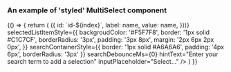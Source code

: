 

<Meta title="DCXLibrary/Form/MultiSelect/Styled" component={MultiSelect} />

### An example of 'styled' MultiSelect component

<Canvas>
  <Story name="basic">
    {() => {
      return (
        <MultiSelect
          id="demo-multi-select"
          inputProperties={{
            placeholder: 'Select...',
            style: {
              padding: '3px 8px',
              margin: '2px 6px 2px 0px',
            }
          }}
          resultUlStyle={{
            maxHeight: '400px',
            overflow: 'scroll',
            width: '100%',
            listStyleType: 'none',
            padding: '5px 0',
            border: 'solid 1px #aaa',
            margin: 0
          }}
          resultLiStyle={{
            padding: '0 15px',
          }}
          selectOptions={[
            'Aaliyah',
            'Aarushi',
            'Abagail',
            'Abbey',
            'Abbi',
            'Abbie',
            'Abby',
            'Abi',
            'Abia',
            'Abigail',
            'Aby',
            'Acacia',
            'Ada',
            'Adalia',
            'Adalyn',
            'Addie',
            'Addison',
            'Adelaide',
            'Adele',
            'Adelia',
            'Adelina',
            'Adeline',
            'Adreanna',
            'Adriana',
            'Adrianna',
            'Adrianne',
            'Adrienne',
            'Aerona',
            'Agatha',
            'Aggie',
            'Agnes',
            'Aida',
            'Aileen',
            'Aimee',
            'Aine',
            'Ainsleigh',
            'Ainsley',
            'Aisha',
            'Aisling',
            'Aislinn',
            'Alaina',
            'Alana',
            'Alanis',
            'Alanna',
            'Alannah',
            'Alayah',
            'Alayna',
            'Alba',
            'Alberta',
            'Aleah',
            'Alecia',
            'Aleisha',
            'Alejandra',
            'Alena',
            'Alessandra',
            'Alessia',
            'Alex',
            'Alexa',
            'Alexandra',
            'Alexandria',
            'Alexia',
            'Alexis',
            'Alexus',
            'Ali',
            'Alia',
            'Alice',
            'Alicia',
            'Alina',
            'Alisa',
            'Alisha',
            'Alison',
            'Alissa',
            'Alivia',
            'Aliyah',
            'Alize',
            'Alka',
            'Allie',
            'Allison',
            'Ally',
            'Allyson',
            'Alma',
            'Alondra',
            'Alycia',
            'Alyshialynn',
            'Alyson',
            'Alyssa',
            'Alyssia',
            'Amalia',
            'Amanda',
            'Amani',
            'Amara',
            'Amari',
            'Amaris',
            'Amaya',
            'Amber',
            'Amberly',
            'Amelia',
            'Amelie',
            'America',
            'Amethyst',
            'Amie',
            'Amina',
            'Amirah',
            'Amity',
            'Amy',
            'Amya',
            'Ana',
            'Anabel',
            'Anabelle',
            'Anahi',
            'Anais',
            'Anamaria',
            'Ananya',
            'Anastasia',
            'Andie',
            'Andrea',
            'Andromeda',
            'Angel',
            'Angela',
            'Angelia',
            'Angelica',
            'Angelina',
            'Angeline',
            'Angelique',
            'Angie',
            'Anika',
            'Anisa',
            'Anita',
            'Aniya',
            'Aniyah',
            'Anjali',
            'Ann',
            'Anna',
            'Annabel',
            'Annabella',
            'Annabelle',
            'Annabeth',
            'Annalisa',
            'Annalise',
            'Anne',
            'Anneke',
            'Annemarie',
            'Annette',
            'Annie',
            'Annika',
            'Annmarie',
            'Anthea',
            'Antoinette',
            'Antonia',
            'Anuja',
            'Anusha',
            'Anushka',
            'Anya',
            'Aoibhe',
            'Aoibheann',
            'Aoife',
            'Aphrodite',
            'Apple',
            'April',
            'Aqua',
            'Arabella',
            'Aria',
            'Ariadne',
            'Ariana',
            'Arianna',
            'Arianne',
            'Ariel',
            'Ariella',
            'Arielle',
            'Arisha',
            'Arleen',
            'Arlene',
            'Artemis',
            'Arwen',
            'Arya',
            'Asha',
            'Ashanti',
            'Ashlee',
            'Ashleigh',
            'Ashley',
            'Ashlie',
            'Ashlyn',
            'Ashlynn',
            'Ashton',
            'Ashvini',
            'Asia',
            'Asma',
            'Aspen',
            'Astrid',
            'Athena',
            'Aubree',
            'Aubrey',
            'Audra',
            'Audrey',
            'Audrina',
            'Augustina',
            'Aurelia',
            'Aurora',
            'Autumn',
            'Ava',
            'Avalon',
            'Avery',
            'Avril',
            'Aya',
            'Ayana',
            'Ayanna',
            'Ayesha',
            'Ayisha',
            'Ayla',
            'Azalea',
            'Azaria',
            'Azariah',
            'Bailey',
            'Barbara',
            'Barbie',
            'Bay',
            'Baylee',
            'Bea',
            'Beatrice',
            'Beatrix',
            'Becca',
            'Beccy',
            'Becky',
            'Belinda',
            'Bella',
            'Bellatrix',
            'Belle',
            'Benita',
            'Bernadette',
            'Bernice',
            'Bertha',
            'Beryl',
            'Bess',
            'Beth',
            'Bethan',
            'Bethanie',
            'Bethany',
            'Betsy',
            'Bettina',
            'Betty',
            'Beverly',
            'Beyonce',
            'Bianca',
            'Billie',
            'Blair',
            'Blaire',
            'Blake',
            'Blanche',
            'Bliss',
            'Bloom',
            'Blossom',
            'Blythe',
            'Bobbi',
            'Bobbie',
            'Bonita',
            'Bonnie',
            'Bonquesha',
            'Braelyn',
            'Brandi',
            'Brandy',
            'Braylee',
            'Brea',
            'Breanna',
            'Bree',
            'Breeze',
            'Brenda',
            'Brenna',
            'Bria',
            'Briana',
            'Brianna',
            'Brianne',
            'Briar',
            'Bridget',
            'Bridgette',
            'Bridie',
            'Briella',
            'Brielle',
            'Brigid',
            'Briley',
            'Brinley',
            'Briony',
            'Brisa',
            'Britney',
            'Britt',
            'Brittany',
            'Brittney',
            'Brogan',
            'Bronte',
            'Bronwen',
            'Bronwyn',
            'Brooke',
            'Brooklyn',
            'Brooklynn',
            'Bryanna',
            'Brylee',
            'Bryn',
            'Brynlee',
            'Brynn',
            'Bryony',
            'Bunty',
            'Cadence',
            'Cailin',
            'Caitlan',
            'Caitlin',
            'Caitlyn',
            'Caleigh',
            'Cali',
            'Callie',
            'Calliope',
            'Callista',
            'Calypso',
            'Cambria',
            'Cameron',
            'Cami',
            'Camila',
            'Camilla',
            'Camille',
            'Camryn',
            'Candace',
            'Candice',
            'Candis',
            'Candy',
            'Caoimhe',
            'Caprice',
            'Cara',
            'Carina',
            'Caris',
            'Carissa',
            'Carla',
            'Carley',
            'Carlie',
            'Carly',
            'Carlynn',
            'Carmel',
            'Carmela',
            'Carmen',
            'Carol',
            'Carole',
            'Carolina',
            'Caroline',
            'Carolyn',
            'Carrie',
            'Carter',
            'Carys',
            'Casey',
            'Cassandra',
            'Cassia',
            'Cassidy',
            'Cassie',
            'Cat',
            'Cate',
            'Caterina',
            'Cathalina',
            'Catherine',
            'Cathleen',
            'Cathy',
            'Catlin',
            'Catrina',
            'Catriona',
            'Cayla',
            'Cecelia',
            'Cecilia',
            'Cecily',
            'Celeste',
            'Celestia',
            'Celestine',
            'Celia',
            'Celina',
            'Celine',
            'Cerys',
            'Chanel',
            'Chanelle',
            'Chantal',
            'Chantelle',
            'Charis',
            'Charissa',
            'Charity',
            'Charlene',
            'Charley',
            'Charlie',
            'Charlize',
            'Charlotte',
            'Charmaine',
            'Chastity',
            'Chelsea',
            'Chelsey',
            'Chenille',
            'Cher',
            'Cheri',
            'Cherie',
            'Cherry',
            'Cheryl',
            'Cheyanne',
            'Cheyenne',
            'Chiara',
            'Chloe',
            'Chris',
            'Chrissy',
            'Christa',
            'Christabel',
            'Christal',
            'Christen',
            'Christi',
            'Christiana',
            'Christie',
            'Christina',
            'Christine',
            'Christy',
            'Chrystal',
            'Ciara',
            'Cici',
            'Ciel',
            'Cierra',
            'Cindy',
            'Claire',
            'Clara',
            'Clarabelle',
            'Clare',
            'Clarice',
            'Claris',
            'Clarissa',
            'Clarisse',
            'Clarity',
            'Clary',
            'Claudette',
            'Claudia',
            'Claudine',
            'Clea',
            'Clementine',
            'Cleo',
            'Clodagh',
            'Clotilde',
            'Clover',
            'Coco',
            'Colette',
            'Colleen',
            'Connie',
            'Constance',
            'Cora',
            'Coral',
            'Coralie',
            'Coraline',
            'Cordelia',
            'Cori',
            'Corina',
            'Corinne',
            'Cornelia',
            'Corra',
            'Cosette',
            'Courtney',
            'Cressida',
            'Cristina',
            'Crystal',
            'Cynthia',
            'Dagmar',
            'Dahlia',
            'Daisy',
            'Dakota',
            'Dana',
            'Danette',
            'Dani',
            'Danica',
            'Daniela',
            'Daniella',
            'Danielle',
            'Danika',
            'Daphne',
            'Dara',
            'Darby',
            'Darcey',
            'Darcie',
            'Darcy',
            'Daria',
            'Darla',
            'Darlene',
            'Dasia',
            'Davida',
            'Davina',
            'Dawn',
            'Dayna',
            'Daysha',
            'Deana',
            'Deandra',
            'Deann',
            'Deanna',
            'Deanne',
            'Deb',
            'Debbie',
            'Debby',
            'Debora',
            'Deborah',
            'Debra',
            'Dee',
            'Deedee',
            'Deena',
            'Deidre',
            'Deirdre',
            'Deja',
            'Delaney',
            'Delanie',
            'Delia',
            'Delilah',
            'Della',
            'Delores',
            'Delphine',
            'Demetria',
            'Demi',
            'Dena',
            'Denise',
            'Denny',
            'Desiree',
            'Destinee',
            'Destiny',
            'Diamond',
            'Diana',
            'Diane',
            'Dianna',
            'Dianne',
            'Dido',
            'Dina',
            'Dionne',
            'Dior',
            'Dixie',
            'Dolly',
            'Dolores',
            'Dominique',
            'Donna',
            'Dora',
            'Doreen',
            'Doris',
            'Dorothy',
            'Dot',
            'Drew',
            'Dulce',
            'Eabha',
            'Ebony',
            'Echo',
            'Eden',
            'Edie',
            'Edith',
            'Edna',
            'Edwina',
            'Effie',
            'Eileen',
            'Eilidh',
            'Eimear',
            'Elaina',
            'Elaine',
            'Elana',
            'Eleanor',
            'Electra',
            'Elektra',
            'Elena',
            'Eliana',
            'Elin',
            'Elina',
            'Elisa',
            'Elisabeth',
            'Elise',
            'Eliza',
            'Elizabeth',
            'Ella',
            'Elle',
            'Ellen',
            'Ellery',
            'Ellie',
            'Ellis',
            'Elly',
            'Elodie',
            'Eloise',
            'Elora',
            'Elsa',
            'Elsie',
            'Elspeth',
            'Elva',
            'Elvira',
            'Elysia',
            'Elyza',
            'Emanuela',
            'Ember',
            'Emelda',
            'Emely',
            'Emer',
            'Emerald',
            'Emerson',
            'Emilee',
            'Emilia',
            'Emilie',
            'Emily',
            'Emma',
            'Emmaline',
            'Emmalyn',
            'Emmanuelle',
            'Emmeline',
            'Emmie',
            'Emmy',
            'Enya',
            'Erica',
            'Erika',
            'Erin',
            'Eris',
            'Eryn',
            'Esmay',
            'Esme',
            'Esmeralda',
            'Esperanza',
            'Estee',
            'Estelle',
            'Ester',
            'Esther',
            'Estrella',
            'Ethel',
            'Eugenie',
            'Eunice',
            'Eva',
            'Evangeline',
            'Eve',
            'Evelin',
            'Evelyn',
            'Everly',
            'Evie',
            'Evita',
            'Fabrizia',
            'Faith',
            'Fallon',
            'Fanny',
            'Farah',
            'Farrah',
            'Fatima',
            'Fawn',
            'Fay',
            'Faye',
            'Felicia',
            'Felicity',
            'Fern',
            'Fernanda',
            'Ffion',
            'Fifi',
            'Fiona',
            'Fleur',
            'Flor',
            'Flora',
            'Florence',
            'Fran',
            'Frances',
            'Francesca',
            'Francine',
            'Frankie',
            'Freda',
            'Freya',
            'Frida',
            'Gabby',
            'Gabriela',
            'Gabriella',
            'Gabrielle',
            'Gail',
            'Gayle',
            'Gaynor',
            'Geena',
            'Gemma',
            'Gena',
            'Genesis',
            'Genevieve',
            'Georgette',
            'Georgia',
            'Georgie',
            'Georgina',
            'Geraldine',
            'Gert',
            'Gertrude',
            'Gia',
            'Gianna',
            'Gigi',
            'Gillian',
            'Gina',
            'Ginger',
            'Ginny',
            'Giovanna',
            'Giselle',
            'Gisselle',
            'Gladys',
            'Glenda',
            'Glenys',
            'Gloria',
            'Golda',
            'Grace',
            'Gracelyn',
            'Gracie',
            'Grainne',
            'Greta',
            'Gretchen',
            'Griselda',
            'Guadalupe',
            'Guinevere',
            'Gwen',
            'Gwendolyn',
            'Gwyneth',
            'Habiba',
            'Hadley',
            'Hailee',
            'Hailey',
            'Haleigh',
            'Haley',
            'Halle',
            'Hallie',
            'Hanna',
            'Hannah',
            'Harley',
            'Harmony',
            'Harper',
            'Harriet',
            'Hattie',
            'Haven',
            'Hayden',
            'Haylee',
            'Hayley',
            'Hazel',
            'Hazeline',
            'Heather',
            'Heaven',
            'Heidi',
            'Helen',
            'Helena',
            'Helene',
            'Helga',
            'Helina',
            'Henrietta',
            'Hepsiba',
            'Hera',
            'Hermione',
            'Hester',
            'Hetty',
            'Hilary',
            'Hilda',
            'Hollie',
            'Holly',
            'Honesty',
            'Honey',
            'Honor',
            'Honour',
            'Hope',
            'Hyacinth',
            'Ianthe',
            'Ida',
            'Ila',
            'Ilene',
            'Iliana',
            'Ilona',
            'Ilse',
            'Imani',
            'Imelda',
            'Imogen',
            'India',
            'Indie',
            'Indigo',
            'Indira',
            'Ines',
            'Ingrid',
            'Iona',
            'Ira',
            'Irene',
            'Irina',
            'Iris',
            'Irma',
            'Isa',
            'Isabel',
            'Isabella',
            'Isabelle',
            'Isha',
            'Isis',
            'Isla',
            'Isobel',
            'Isolde',
            'Itzel',
            'Ivana',
            'Ivy',
            'Iyanna',
            'Izabella',
            'Izidora',
            'Izzy',
            'Jacinda',
            'Jacinta',
            'Jackie',
            'Jacqueline',
            'Jacquelyn',
            'Jada',
            'Jade',
            'Jaden',
            'Jadyn',
            'Jaelynn',
            'Jaida',
            'Jaime',
            'Jamie',
            'Jamiya',
            'Jan',
            'Jana',
            'Jancis',
            'Jane',
            'Janelle',
            'Janessa',
            'Janet',
            'Janette',
            'Janice',
            'Janie',
            'Janine',
            'Janis',
            'Janiya',
            'January',
            'Jaqueline',
            'Jasmin',
            'Jasmine',
            'Jaya',
            'Jayda',
            'Jayden',
            'Jayla',
            'Jaylinn',
            'Jaylynn',
            'Jayne',
            'Jazlyn',
            'Jazmin',
            'Jazmine',
            'Jean',
            'Jeanette',
            'Jeanine',
            'Jeanne',
            'Jeannette',
            'Jeannie',
            'Jeannine',
            'Jemima',
            'Jemma',
            'Jen',
            'Jena',
            'Jenelle',
            'Jenessa',
            'Jenna',
            'Jenni',
            'Jennie',
            'Jennifer',
            'Jenny',
            'Jensen',
            'Jeri',
            'Jerri',
            'Jess',
            'Jessa',
            'Jessica',
            'Jessie',
            'Jet',
            'Jewel',
            'Jill',
            'Jillian',
            'Jo',
            'Joan',
            'Joann',
            'Joanna',
            'Joanne',
            'Jocelyn',
            'Jodi',
            'Jodie',
            'Jody',
            'Joelle',
            'Johanna',
            'Joleen',
            'Jolene',
            'Jolie',
            'Joni',
            'Jordan',
            'Jordana',
            'Jordyn',
            'Jorja',
            'Joselyn',
            'Josephine',
            'Josie',
            'Joy',
            'Joyce',
            'Juanita',
            'Judith',
            'Judy',
            'Jules',
            'Julia',
            'Juliana',
            'Julianna',
            'Julianne',
            'Julie',
            'Juliet',
            'Juliette',
            'Julissa',
            'July',
            'June',
            'Juno',
            'Justice',
            'Justina',
            'Justine',
            'Kacey',
            'Kadence',
            'Kaidence',
            'Kailey',
            'Kailyn',
            'Kaitlin',
            'Kaitlyn',
            'Kaitlynn',
            'Kalea',
            'Kaleigh',
            'Kali',
            'Kalia',
            'Kamala',
            'Kamryn',
            'Kara',
            'Karen',
            'Kari',
            'Karin',
            'Karina',
            'Karissa',
            'Karla',
            'Karlee',
            'Karly',
            'Karolina',
            'Karyn',
            'Kasey',
            'Kassandra',
            'Kassidy',
            'Kassie',
            'Kat',
            'Katara',
            'Katarina',
            'Kate',
            'Katelyn',
            'Katelynn',
            'Katerina',
            'Katharine',
            'Katherine',
            'Kathleen',
            'Kathryn',
            'Kathy',
            'Katia',
            'Katie',
            'Katlyn',
            'Katniss',
            'Katrina',
            'Katy',
            'Katya',
            'Kay',
            'Kaya',
            'Kaye',
            'Kayla',
            'Kaylee',
            'Kayleigh',
            'Kayley',
            'Kaylie',
            'Kaylin',
            'Keara',
            'Keeley',
            'Keely',
            'Keira',
            'Keisha',
            'Kelis',
            'Kelley',
            'Kelli',
            'Kellie',
            'Kelly',
            'Kelsey',
            'Kelsie',
            'Kendall',
            'Kendra',
            'Kenna',
            'Kennedy',
            'Kenzie',
            'Keri',
            'Kerian',
            'Kerri',
            'Kerry',
            'Kia',
            'Kiana',
            'Kiara',
            'Kiera',
            'Kierra',
            'Kiersten',
            'Kiki',
            'Kiley',
            'Kim',
            'Kimberlee',
            'Kimberley',
            'Kimberly',
            'Kimbriella',
            'Kimmy',
            'Kinley',
            'Kinsey',
            'Kinsley',
            'Kira',
            'Kirsten',
            'Kirstin',
            'Kirsty',
            'Kitty',
            'Kizzy',
            'Kloe',
            'Kora',
            'Kori',
            'Kourtney',
            'Kris',
            'Krista',
            'Kristen',
            'Kristi',
            'Kristie',
            'Kristin',
            'Kristina',
            'Kristine',
            'Kristy',
            'Krystal',
            'Kyla',
            'Kylee',
            'Kyleigh',
            'Kylie',
            'Kyra',
            'Lacey',
            'Lacie',
            'Lacy',
            'Ladonna',
            'Laila',
            'Lakyn',
            'Lala',
            'Lana',
            'Laney',
            'Lara',
            'Larissa',
            'Latoya',
            'Laura',
            'Laurel',
            'Lauren',
            'Laurie',
            'Lauryn',
            'Lavana',
            'Lavender',
            'Lavinia',
            'Layla',
            'Lea',
            'Leah',
            'Leandra',
            'Leann',
            'Leanna',
            'Leanne',
            'Lee',
            'Leela',
            'Leena',
            'Leia',
            'Leigh',
            'Leila',
            'Leilani',
            'Lela',
            'Lena',
            'Lenore',
            'Leona',
            'Leonie',
            'Leora',
            'Lesley',
            'Leslie',
            'Lesly',
            'Leticia',
            'Lettie',
            'Lexi',
            'Lexia',
            'Lexie',
            'Lexis',
            'Lia',
            'Liana',
            'Lianne',
            'Libby',
            'Liberty',
            'Lidia',
            'Liesl',
            'Lila',
            'Lilac',
            'Lilah',
            'Lili',
            'Lilian',
            'Liliana',
            'Lilita',
            'Lilith',
            'Lillian',
            'Lillie',
            'Lilly',
            'Lily',
            'Lina',
            'Linda',
            'Lindsay',
            'Lindsey',
            'Lindy',
            'Lisa',
            'Lisette',
            'Liv',
            'Livia',
            'Livvy',
            'Liz',
            'Liza',
            'Lizbeth',
            'Lizette',
            'Lizzie',
            'Lizzy',
            'Logan',
            'Lois',
            'Lola',
            'Lolita',
            'London',
            'Lora',
            'Loran',
            'Lorelei',
            'Loren',
            'Lorena',
            'Loretta',
            'Lori',
            'Lorie',
            'Lorna',
            'Lorraine',
            'Lorri',
            'Lorrie',
            'Lottie',
            'Lotus',
            'Lou',
            'Louisa',
            'Louise',
            'Luann',
            'Lucia',
            'Luciana',
            'Lucie',
            'Lucille',
            'Lucinda',
            'Lucky',
            'Lucy',
            'Luisa',
            'Lulu',
            'Luna',
            'Lupita',
            'Luz',
            'Lydia',
            'Lyla',
            'Lynda',
            'Lyndsey',
            'Lynette',
            'Lynn',
            'Lynne',
            'Lynnette',
            'Lynsey',
            'Lyra',
            'Lyric',
            'Mabel',
            'Macey',
            'Macie',
            'Mackenzie',
            'Macy',
            'Madalyn',
            'Maddie',
            'Maddison',
            'Maddy',
            'Madeleine',
            'Madeline',
            'Madelyn',
            'Madison',
            'Madisyn',
            'Madyson',
            'Mae',
            'Maeve',
            'Magda',
            'Magdalena',
            'Magdalene',
            'Maggie',
            'Maia',
            'Maire',
            'Mairead',
            'Maisie',
            'Maisy',
            'Maja',
            'Makayla',
            'Makenna',
            'Makenzie',
            'Malia',
            'Malinda',
            'Mallory',
            'Malory',
            'Mandy',
            'Manuela',
            'Mara',
            'Marcela',
            'Marcella',
            'Marci',
            'Marcia',
            'Marcy',
            'Margaret',
            'Margarita',
            'Margaux',
            'Margie',
            'Margo',
            'Margot',
            'Margret',
            'Maria',
            'Mariah',
            'Mariam',
            'Marian',
            'Mariana',
            'Marianna',
            'Marianne',
            'Maribel',
            'Marie',
            'Mariela',
            'Marilyn',
            'Marina',
            'Marion',
            'Marisa',
            'Marisol',
            'Marissa',
            'Maritza',
            'Marjorie',
            'Marla',
            'Marlee',
            'Marlene',
            'Marley',
            'Marnie',
            'Marsha',
            'Martha',
            'Martina',
            'Mary',
            'Maryam',
            'Maryann',
            'Marybeth',
            'Masie',
            'Matilda',
            'Maude',
            'Maura',
            'Maureen',
            'Mavis',
            'Maxine',
            'May',
            'Maya',
            'Mazie',
            'Mckayla',
            'Mckenna',
            'Mckenzie',
            'Mea',
            'Meadow',
            'Meagan',
            'Meera',
            'Meg',
            'Megan',
            'Meghan',
            'Mei',
            'Mel',
            'Melanie',
            'Melina',
            'Melinda',
            'Melissa',
            'Melody',
            'Mercedes',
            'Mercy',
            'Meredith',
            'Merida',
            'Meryl',
            'Mia',
            'Michaela',
            'Michele',
            'Michelle',
            'Mika',
            'Mikaela',
            'Mikayla',
            'Mikhaela',
            'Mila',
            'Mildred',
            'Milena',
            'Miley',
            'Millicent',
            'Millie',
            'Milly',
            'Mimi',
            'Mina',
            'Mindy',
            'Minerva',
            'Minnie',
            'Mira',
            'Miracle',
            'Miranda',
            'Miriam',
            'Missie',
            'Misty',
            'Mitzi',
            'Moira',
            'Mollie',
            'Molly',
            'Mona',
            'Monica',
            'Monika',
            'Monique',
            'Montana',
            'Morgan',
            'Morgana',
            'Moya',
            'Muriel',
            'Mya',
            'Myfanwy',
            'Myla',
            'Myra',
            'Myrna',
            'Nadene',
            'Nadia',
            'Nadine',
            'Naja',
            'Nala',
            'Nana',
            'Nancy',
            'Nanette',
            'Naomi',
            'Natalia',
            'Natalie',
            'Natasha',
            'Naya',
            'Nayeli',
            'Nell',
            'Nellie',
            'Nelly',
            'Nena',
            'Nerissa',
            'Nessa',
            'Nevaeh',
            'Neve',
            'Nia',
            'Niamh',
            'Nichola',
            'Nichole',
            'Nicki',
            'Nicky',
            'Nicola',
            'Nicole',
            'Nicolette',
            'Nieve',
            'Niki',
            'Nikita',
            'Nikki',
            'Nila',
            'Nina',
            'Nishka',
            'Noelle',
            'Nola',
            'Nora',
            'Norah',
            'Noreen',
            'Norma',
            'Nova',
            'Nyla',
            'Oasis',
            'Ocean',
            'Octavia',
            'Odalis',
            'Odele',
            'Odelia',
            'Odette',
            'Olga',
            'Olive',
            'Olivia',
            'Oonagh',
            'Opal',
            'Ophelia',
            'Oriana',
            'Orianna',
            'Orla',
            'Orlaith',
            'Page',
            'Paige',
            'Paisley',
            'Paloma',
            'Pam',
            'Pamela',
            'Pandora',
            'Pansy',
            'Paola',
            'Paris',
            'Patience',
            'Patrice',
            'Patricia',
            'Patsy',
            'Patti',
            'Patty',
            'Paula',
            'Paulette',
            'Paulina',
            'Pauline',
            'Payton',
            'Pearl',
            'Peggy',
            'Penelope',
            'Penny',
            'Perla',
            'Perrie',
            'Persephone',
            'Petra',
            'Petunia',
            'Peyton',
            'Phillipa',
            'Philomena',
            'Phoebe',
            'Phoenix',
            'Phyllis',
            'Piper',
            'Pippa',
            'Pixie',
            'Polly',
            'Poppy',
            'Portia',
            'Precious',
            'Presley',
            'Preslie',
            'Primrose',
            'Princess',
            'Priscilla',
            'Priya',
            'Promise',
            'Prudence',
            'Prue',
            'Queenie',
            'Quiana',
            'Quinn',
            'Rabia',
            'Rachael',
            'Rachel',
            'Rachelle',
            'Rae',
            'Raegan',
            'Raelyn',
            'Raina',
            'Raine',
            'Ramona',
            'Ramsha',
            'Randi',
            'Rani',
            'Rania',
            'Raquel',
            'Raven',
            'Raya',
            'Rayna',
            'Rayne',
            'Reagan',
            'Reanna',
            'Reanne',
            'Rebecca',
            'Rebekah',
            'Reese',
            'Regan',
            'Regina',
            'Reilly',
            'Reina',
            'Remi',
            'Rena',
            'Renata',
            'Rene',
            'Renee',
            'Renesmee',
            'Reyna',
            'Rhea',
            'Rhian',
            'Rhianna',
            'Rhiannon',
            'Rhoda',
            'Rhona',
            'Rhonda',
            'Ria',
            'Rianna',
            'Ricki',
            'Rihanna',
            'Rikki',
            'Riley',
            'Rita',
            'River',
            'Riya',
            'Roanne',
            'Roberta',
            'Robin',
            'Robyn',
            'Rochelle',
            'Rocio',
            'Roisin',
            'Rolanda',
            'Ronda',
            'Roni',
            'Rosa',
            'Rosalie',
            'Rosalind',
            'Rosalinda',
            'Rosalynn',
            'Rosanna',
            'Rose',
            'Rosella',
            'Rosemarie',
            'Rosemary',
            'Rosetta',
            'Rosie',
            'Rosy',
            'Rowan',
            'Rowena',
            'Roxana',
            'Roxanne',
            'Roxie',
            'Roxy',
            'Rozlynn',
            'Ruby',
            'Rue',
            'Ruth',
            'Rydel',
            'Rylee',
            'Ryleigh',
            'Rylie',
            'Sabina',
            'Sabine',
            'Sabrina',
            'Sade',
            'Sadhbh',
            'Sadie',
            'Saffron',
            'Safire',
            'Safiya',
            'Sage',
            'Sahara',
            'Saige',
            'Saira',
            'Sally',
            'Salma',
            'Salome',
            'Sam',
            'Samantha',
            'Samara',
            'Samia',
            'Samira',
            'Sammie',
            'Sammy',
            'Sandra',
            'Sandy',
            'Saoirse',
            'Sapphire',
            'Sara',
            'Sarah',
            'Sarina',
            'Sariya',
            'Sascha',
            'Sasha',
            'Saskia',
            'Savanna',
            'Savannah',
            'Scarlet',
            'Scarlett',
            'Sebastianne',
            'Selah',
            'Selena',
            'Selene',
            'Selina',
            'Selma',
            'Senuri',
            'September',
            'Seren',
            'Serena',
            'Serenity',
            'Shakira',
            'Shana',
            'Shania',
            'Shannon',
            'Shari',
            'Sharon',
            'Shary',
            'Shauna',
            'Shawn',
            'Shawna',
            'Shawnette',
            'Shayla',
            'Shea',
            'Sheena',
            'Sheila',
            'Shelby',
            'Shelia',
            'Shelley',
            'Shelly',
            'Sheri',
            'Sheridan',
            'Sherri',
            'Sherrie',
            'Sherry',
            'Sheryl',
            'Shirley',
            'Shivani',
            'Shona',
            'Shreya',
            'Shyla',
            'Sian',
            'Sidney',
            'Sienna',
            'Sierra',
            'Sigourney',
            'Silvia',
            'Simone',
            'Simran',
            'Sinead',
            'Siobhan',
            'Sky',
            'Skye',
            'Skylar',
            'Skyler',
            'Sloane',
            'Snow',
            'Sofia',
            'Sofie',
            'Sondra',
            'Sonia',
            'Sonja',
            'Sonya',
            'Sophia',
            'Sophie',
            'Sophy',
            'Spring',
            'Stacey',
            'Staci',
            'Stacie',
            'Stacy',
            'Star',
            'Starla',
            'Stefanie',
            'Stella',
            'Steph',
            'Stephanie',
            'Sue',
            'Suki',
            'Summer',
            'Susan',
            'Susanna',
            'Susannah',
            'Susanne',
            'Susie',
            'Sutton',
            'Suzanna',
            'Suzanne',
            'Suzette',
            'Suzie',
            'Suzy',
            'Sybil',
            'Sydney',
            'Sylvia',
            'Sylvie',
            'Tabatha',
            'Tabitha',
            'Tahlia',
            'Tala',
            'Talia',
            'Taliyah',
            'Tallulah',
            'Tamara',
            'Tamera',
            'Tami',
            'Tamia',
            'Tamika',
            'Tammi',
            'Tammie',
            'Tammy',
            'Tamra',
            'Tamsin',
            'Tania',
            'Tanisha',
            'Tanya',
            'Tara',
            'Taryn',
            'Tasha',
            'Tasmin',
            'Tatiana',
            'Tatum',
            'Tawana',
            'Taya',
            'Tayla',
            'Taylah',
            'Tayler',
            'Taylor',
            'Teagan',
            'Teegan',
            'Tegan',
            'Tenille',
            'Teresa',
            'Teri',
            'Terri',
            'Terrie',
            'Terry',
            'Tess',
            'Tessa',
            'Thalia',
            'Thea',
            'Thelma',
            'Theodora',
            'Theresa',
            'Therese',
            'Thomasina',
            'Tia',
            'Tiana',
            'Tiegan',
            'Tiffany',
            'Tilly',
            'Tina',
            'Toni',
            'Tonia',
            'Tonya',
            'Tori',
            'Tracey',
            'Traci',
            'Tracie',
            'Tracy',
            'Tricia',
            'Trina',
            'Trinity',
            'Trish',
            'Trisha',
            'Trista',
            'Trixie',
            'Trixy',
            'Trudy',
            'Tula',
            'Tyra',
            'Ulrica',
            'Uma',
            'Una',
            'Ursula',
            'Valarie',
            'Valentina',
            'Valeria',
            'Valerie',
            'Vanessa',
            'Veda',
            'Velma',
            'Venetia',
            'Venus',
            'Vera',
            'Verity',
            'Veronica',
            'Vicki',
            'Vickie',
            'Vicky',
            'Victoria',
            'Vienna',
            'Viola',
            'Violet',
            'Violetta',
            'Virginia',
            'Vivian',
            'Viviana',
            'Vivien',
            'Vivienne',
            'Wallis',
            'Wanda',
            'Waverley',
            'Wendi',
            'Wendy',
            'Whitney',
            'Wilhelmina',
            'Willa',
            'Willow',
            'Wilma',
            'Winnie',
            'Winnifred',
            'Winona',
            'Winter',
            'Xandra',
            'Xanthe',
            'Xaviera',
            'Xena',
            'Xia',
            'Ximena',
            'Xochil',
            'Xochitl',
            'Yasmin',
            'Yasmine',
            'Yazmin',
            'Yelena',
            'Yesenia',
            'Yolanda',
            'Ysabel',
            'Yulissa',
            'Yvaine',
            'Yvette',
            'Yvonne',
            'Zada',
            'Zaheera',
            'Zahra',
            'Zaira',
            'Zakia',
            'Zali',
            'Zara',
            'Zaria',
            'Zaya',
            'Zayla',
            'Zelda',
            'Zelida',
            'Zelina',
            'Zena',
            'Zendaya',
            'Zia',
            'Zina',
            'Ziva',
            'Zoe',
            'Zoey',
            'Zola',
            'Zora',
            'Zoya',
            'Zula',
            'Zuri',
            'Zyana',
          ].map((name, index) => ({
            id: `id-${index}`,
            label: name,
            value: name,
          }))}
          selectedListItemStyle={{
            backgroudColor: '#F5F7F8',
            border: '1px solid #C1C7CF',
            borderRadius: '3px',
            padding: '3px 8px',
            margin: '2px 6px 2px 0px',
          }}
          searchContainerStyle={{
            border: '1px solid #A6A6A6',
            padding: '4px 6px',
            borderRadius: '3px'
          }}
          searchDebounceMs={0}
          hintText="Enter your search term to add a selection"
          inputPlaceholder="Select..."
        />
      )
    }}
  </Story>
</Canvas>

<Props of={MultiSelect} />